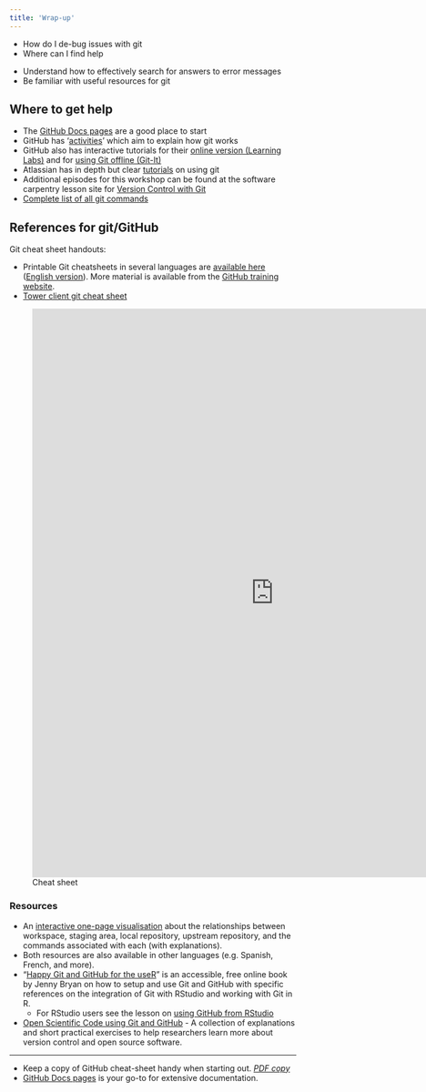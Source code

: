 ```yaml
---
title: 'Wrap-up'
---
```


:::::::::::::::::::::::::::::::::::::: questions 

- How do I de-bug issues with git
- Where can I find help

::::::::::::::::::::::::::::::::::::::::::::::::

::::::::::::::::::::::::::::::::::::: objectives

- Understand how to effectively search for answers to error messages
- Be familiar with useful resources for git

::::::::::::::::::::::::::::::::::::::::::::::::

## Where to get help

* The [GitHub Docs pages](https://docs.github.com/en) are a good place to start
* GitHub has '[activities](https://guides.github.com/activities/hello-world/)' which aim to explain how git works
* GitHub also has interactive tutorials for their [online version (Learning Labs)](https://lab.github.com/) and for [using Git offline (Git-It)](https://github.com/jlord/git-it-electron#git-it-desktop-app)
* Atlassian has in depth but clear [tutorials](https://www.atlassian.com/git/tutorials) on using git
* Additional episodes for this workshop can be found at the software carpentry lesson site for [Version Control with Git](https://swcarpentry.github.io/git-novice/)
* [Complete list of all git commands](https://git-scm.com/docs/git#_git_commands)

## References for git/GitHub

Git cheat sheet handouts:

- Printable Git cheatsheets in several languages are [available here](https://github.github.com/training-kit/) ([English version](https://github.github.com/training-kit/downloads/github-git-cheat-sheet.pdf)). More material is available from the [GitHub training website](http://try.github.io/).
* [Tower client git cheat sheet](https://www.git-tower.com/blog/git-cheat-sheet/)

![Cheat sheet](https://github.github.com/training-kit/downloads/github-git-cheat-sheet.pdf){width=200% height=1000}


### Resources

- An [interactive one-page visualisation](http://ndpsoftware.com/git-cheatsheet.html) about the relationships between workspace, staging area, local repository, upstream repository, and the commands associated with each (with explanations).
- Both resources are also available in other languages (e.g. Spanish, French, and more).
- "[Happy Git and GitHub for the useR](http://happygitwithr.com)" is an accessible, free online book by Jenny Bryan on how to setup and use Git and GitHub with specific references on the integration of Git with RStudio and working with Git in R.
    - For RStudio users see the lesson on [using GitHub from RStudio](https://swcarpentry.github.io/git-novice/14-supplemental-rstudio/index.html)
- [Open Scientific Code using Git and GitHub](https://open-source-for-researchers.github.io/open-source-workshop/) - A collection of explanations and short practical exercises to help researchers learn more about version control and open source software.

---


:::::: keypoints

 - Keep a copy of GitHub cheat-sheet handy when starting out. [*PDF copy*](https://github.github.com/training-kit/downloads/github-git-cheat-sheet.pdf)
 - [GitHub Docs pages](https://docs.github.com/en) is your go-to for extensive documentation.
 
::::::
